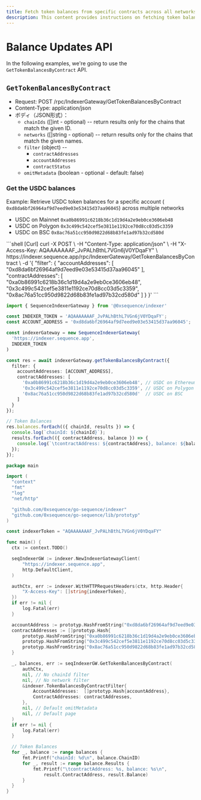 ```yaml
---
title: Fetch token balances from specific contracts across all networks.
description: This content provides instructions on fetching token balances from specific contracts.
---
```


# Balance Updates API
In the following examples, we're going to use the `GetTokenBalancesByContract`
API.

## `GetTokenBalancesByContract`

- Request: POST /rpc/IndexerGateway/GetTokenBalancesByContract
- Content-Type: application/json
- ボディ（JSON形式）：
  - `chainIds` (\[]int - optional) -- return results only for the chains that match the given ID.
  - `networks` (\[]string - optional) -- return results only for the chains that match the given names.
  - `filter` (object) --
    - `contractAddresses`
    - `accountAddresses`
    - `contractStatus`
  - `omitMetadata` (boolean - optional - default: false)

### Get the USDC balances
Example: Retrieve USDC token balances for a specific account (
`0xd8da6bf26964af9d7eed9e03e53415d37aa96045`) across multiple networks
- USDC on Mainnet `0xa0b86991c6218b36c1d19d4a2e9eb0ce3606eb48`
- USDC on Polygon `0x3c499c542cef5e3811e1192ce70d8cc03d5c3359`
- USDC on BSC `0x8ac76a51cc950d9822d68b83fe1ad97b32cd580d`

<CodeGroup>
  ```shell [Curl]
  curl -X POST \
    -H "Content-Type: application/json" \
    -H "X-Access-Key: AQAAAAAAAF_JvPALhBthL7VGn6jV0YDqaFY" \
    https://indexer.sequence.app/rpc/IndexerGateway/GetTokenBalancesByContract \
    -d '{
      "filter": {
          "accountAddresses": [
              "0xd8da6bf26964af9d7eed9e03e53415d37aa96045"
          ],
          "contractAddresses": [
              "0xa0b86991c6218b36c1d19d4a2e9eb0ce3606eb48",
              "0x3c499c542cef5e3811e1192ce70d8cc03d5c3359",
              "0x8ac76a51cc950d9822d68b83fe1ad97b32cd580d"
          ]
      }
    }'
  ```

  ```ts [Typescript]
  import { SequenceIndexerGateway } from '@0xsequence/indexer'

  const INDEXER_TOKEN = 'AQAAAAAAAF_JvPALhBthL7VGn6jV0YDqaFY';
  const ACCOUNT_ADDRESS = '0xd8da6bf26964af9d7eed9e03e53415d37aa96045';

  const indexerGateway = new SequenceIndexerGateway(
    'https://indexer.sequence.app',
    INDEXER_TOKEN
  )

  const res = await indexerGateway.getTokenBalancesByContract({
    filter: {
      accountAddresses: [ACCOUNT_ADDRESS],
      contractAddresses: [
        '0xa0b86991c6218b36c1d19d4a2e9eb0ce3606eb48', // USDC on Ethereum
        '0x3c499c542cef5e3811e1192ce70d8cc03d5c3359', // USDC on Polygon
        '0x8ac76a51cc950d9822d68b83fe1ad97b32cd580d'  // USDC on BSC
      ]
    }
  });

  // Token Balances
  res.balances.forEach(({ chainId, results }) => {
    console.log(`chainId: ${chainId}`);
    results.forEach(({ contractAddress, balance }) => {
      console.log(`\tcontractAddress: ${contractAddress}, balance: ${balance}`);
    });
  });
  ```

  ```go [Go]
  package main

  import (
  	"context"
  	"fmt"
  	"log"
  	"net/http"

  	"github.com/0xsequence/go-sequence/indexer"
  	"github.com/0xsequence/go-sequence/lib/prototyp"
  )

  const indexerToken = "AQAAAAAAAF_JvPALhBthL7VGn6jV0YDqaFY"

  func main() {
  	ctx := context.TODO()

  	seqIndexerGW := indexer.NewIndexerGatewayClient(
  		"https://indexer.sequence.app",
  		http.DefaultClient,
  	)

  	authCtx, err := indexer.WithHTTPRequestHeaders(ctx, http.Header{
  		"X-Access-Key": []string{indexerToken},
  	})
  	if err != nil {
  		log.Fatal(err)
  	}

  	accountAddress := prototyp.HashFromString("0xd8da6bf26964af9d7eed9e03e53415d37aa96045")
  	contractAddresses := []prototyp.Hash{
  		prototyp.HashFromString("0xa0b86991c6218b36c1d19d4a2e9eb0ce3606eb48"), // USDC on Ethereum
  		prototyp.HashFromString("0x3c499c542cef5e3811e1192ce70d8cc03d5c3359"), // USDC on Polygon
  		prototyp.HashFromString("0x8ac76a51cc950d9822d68b83fe1ad97b32cd580d"), // USDC on BSC
  	}

  	_, balances, err := seqIndexerGW.GetTokenBalancesByContract(
  		authCtx,
  		nil, // No chainId filter
  		nil, // No network filter
  		&indexer.TokenBalancesByContractFilter{
  			AccountAddresses:  []prototyp.Hash{accountAddress},
  			ContractAddresses: contractAddresses,
  		},
  		nil, // Default omitMetadata
  		nil, // Default page
  	)
  	if err != nil {
  		log.Fatal(err)
  	}

  	// Token Balances
  	for _, balance := range balances {
  		fmt.Printf("chainId: %d\n", balance.ChainID)
  		for _, result := range balance.Results {
  			fmt.Printf("\tcontractAddress: %s, balance: %s\n",
  				result.ContractAddress, result.Balance)
  		}
  	}
  }
  ```
</CodeGroup>